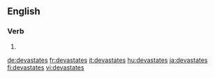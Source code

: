 
==English==

===Verb===
{{head|en}}

# {{en-third-person singular of|devastate}}

[[de:devastates]]
[[fr:devastates]]
[[it:devastates]]
[[hu:devastates]]
[[ja:devastates]]
[[fi:devastates]]
[[vi:devastates]]